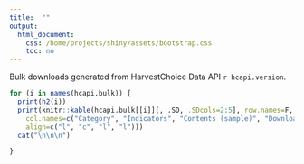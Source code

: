 ```yaml
---
title:  ""
output:
  html_document:
    css: /home/projects/shiny/assets/bootstrap.css
    toc: no
---
```


Bulk downloads generated from HarvestChoice Data API `r hcapi.version`.


```r
for (i in names(hcapi.bulk)) {
  print(h2(i))
  print(knitr::kable(hcapi.bulk[[i]][, .SD, .SDcols=2:5], row.names=F, 
    col.names=c("Category", "Indicators", "Contents (sample)", "Download"),
    align=c("l", "c", "l", "l")))
  cat("\n\n\n")

}


```

